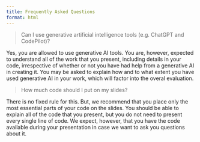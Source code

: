```yaml
---
title: Frequently Asked Questions
format: html
---
```


> Can I use generative artificial intelligence tools (e.g. ChatGPT and
> CodePilot)?

Yes, you are allowed to use generative AI tools. You are, however, expected to
understand all of the work that you present, including details in your code,
irrespective of whether or not you have had help from a generative AI in
creating it. You may be asked to explain how and to what extent you have used
generative AI in your work, which will factor into the overal evaluation.

> How much code should I put on my slides?

There is no fixed rule for this. But, we recommend that you place only the most
essential parts of your code on the slides. You should be able to explain all of
the code that you present, but you do not need to present every single line of
code. We expect, however, that you have the code available during your
presentation in case we want to ask you questions about it.
